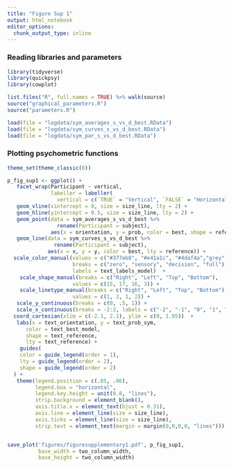 ```yaml
---
title: "Figure Sup 1"
output: html_notebook
editor_options: 
  chunk_output_type: inline
---
```


### Reading libraries and parameters

```r
library(tidyverse)
library(quickpsy)
library(cowplot)

list.files("R", full.names = TRUE) %>% walk(source)
source("graphical_parameters.R")
source("parameters.R")

load(file = "logdata/sym_averages_s_vs_d_best.RData")
load(file = "logdata/sym_curves_s_vs_d_best.RData")
load(file = "logdata/sym_par_s_vs_d_best.RData")
```


### Plotting psychometric functions
```r
theme_set(theme_classic(8))

p_fig_sup1 <- ggplot() +
   facet_wrap(Participant ~ vertical, 
              labeller = labeller(
                vertical = c(`TRUE` = "Vertical", `FALSE` = "Horizontal"))) +
   geom_vline(xintercept = 0, size = size_line, lty = 2) +
   geom_hline(yintercept = 0.5, size = size_line, lty = 2) +
   geom_point(data = sym_averages_s_vs_d_best %>% 
                rename(Participant = subject), 
              aes(x = orientation, y = prob, color = best, shape = reference)) +
   geom_line(data = sym_curves_s_vs_d_best %>% 
               rename(Participant = subject), 
             aes(x = x, y = y, color = best, lty = reference)) +
  scale_color_manual(values = c("#377eb8", "#e41a1c", "#4daf4a","grey"),
                     breaks = c("zero", "sensory", "decision", "full"),
                     labels = text_labels_model)  +
    scale_shape_manual(breaks = c("Right", "Left", "Top", "Bottom"),
                     values = c(15, 17, 16, 3)) +
    scale_linetype_manual(breaks = c("Right", "Left", "Top", "Bottom"),
                     values = c(1, 2, 1, 2)) +
   scale_y_continuous(breaks = c(0, .5, 1)) +
   scale_x_continuous(breaks = -2:2, labels = c("-2", "-1", "0", "1", "2")) +
  coord_cartesian(xlim = c(-2.1, 2.1), ylim = c(0, 1.05))  +
   labs(x = text_orientation, y = text_prob_sym,
      color = text_best_model,
      shape = text_reference,
      lty = text_reference) +
    guides(
    color = guide_legend(order = 1),
    lty = guide_legend(order = 2),
    shape = guide_legend(order = 2)
  ) +
   theme(legend.position = c(.85, .06),
         legend.box = "horizontal",
         legend.key.height = unit(0.8, "lines"),
         strip.background = element_blank(),
         axis.title.x = element_text(hjust = 0.31),
         axis.line = element_line(size = size_line), 
         axis.ticks = element_line(size = size_line),
         strip.text = element_text(margin = margin(0,0,0,0, "lines")))


save_plot('figures/figuresupplementary1.pdf', p_fig_sup1, 
          base_width = two_column_width,
          base_height = two_column_width)
```
